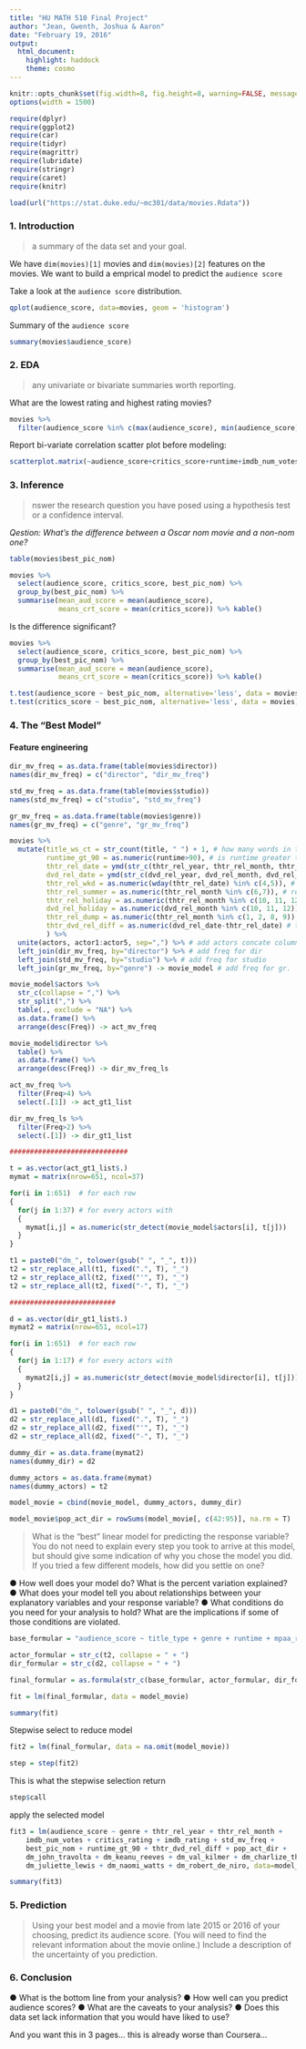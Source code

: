 ```yaml
---
title: "HU MATH 510 Final Project"
author: "Jean, Gwenth, Joshua & Aaron"
date: "February 19, 2016"
output: 
  html_document: 
    highlight: haddock
    theme: cosmo
---
```



```r
knitr::opts_chunk$set(fig.width=8, fig.height=8, warning=FALSE, message=FALSE)
options(width = 1500)
```

```r
require(dplyr)
require(ggplot2)
require(car)
require(tidyr)
require(magrittr)
require(lubridate)
require(stringr)
require(caret)
require(knitr)
```


```r
load(url("https://stat.duke.edu/~mc301/data/movies.Rdata"))
```

### 1. Introduction

> a summary of the data set and your goal.

We have `dim(movies)[1]` movies and `dim(movies)[2]` features on the movies. We want to build a emprical model to predict the `audience score`

Take a look at the `audience score` distribution. 

```r

qplot(audience_score, data=movies, geom = 'histogram')

```

Summary of the `audience score`

```r

summary(movies$audience_score)

```


### 2. EDA

> any univariate or bivariate summaries worth reporting.

What are the lowest rating and highest rating movies?

```r

movies %>% 
  filter(audience_score %in% c(max(audience_score), min(audience_score))) %>% kable()

```

Report bi-variate correlation scatter plot before modeling:

```r

scatterplot.matrix(~audience_score+critics_score+runtime+imdb_num_votes+critics_rating, movies)

```


### 3. Inference

>  nswer the research question you have posed using a
hypothesis test or a confidence interval.

*Qestion: What's the difference between a Oscar nom movie and a non-nom one?*

```r

table(movies$best_pic_nom)

movies %>% 
  select(audience_score, critics_score, best_pic_nom) %>% 
  group_by(best_pic_nom) %>% 
  summarise(mean_aud_score = mean(audience_score), 
            means_crt_score = mean(critics_score)) %>% kable()

```

Is the difference significant? 

```r
movies %>% 
  select(audience_score, critics_score, best_pic_nom) %>% 
  group_by(best_pic_nom) %>% 
  summarise(mean_aud_score = mean(audience_score), 
            means_crt_score = mean(critics_score)) %>% kable()

```

```r

t.test(audience_score ~ best_pic_nom, alternative='less', data = movies) # yes, significantly smaller
t.test(critics_score ~ best_pic_nom, alternative='less', data = movies) # even more significantly different

```

### 4. The "Best Model" 

#### Feature engineering

```r

dir_mv_freq = as.data.frame(table(movies$director))
names(dir_mv_freq) = c("director", "dir_mv_freq")

std_mv_freq = as.data.frame(table(movies$studio))
names(std_mv_freq) = c("studio", "std_mv_freq")

gr_mv_freq = as.data.frame(table(movies$genre))
names(gr_mv_freq) = c("genre", "gr_mv_freq")

```

```r

movies %>% 
  mutate(title_ws_ct = str_count(title, " ") + 1, # how many words in title?
         runtime_gt_90 = as.numeric(runtime>90), # is runtime greater than 90
         thtr_rel_date = ymd(str_c(thtr_rel_year, thtr_rel_month, thtr_rel_day, sep="-")), # date thrt release
         dvd_rel_date = ymd(str_c(dvd_rel_year, dvd_rel_month, dvd_rel_day,  sep="-")), # date dvd release 
         thtr_rel_wkd = as.numeric(wday(thtr_rel_date) %in% c(4,5)), # released in weekend?
         thtr_rel_summer = as.numeric(thtr_rel_month %in% c(6,7)), # released in summer? 
         thtr_rel_holiday = as.numeric(thtr_rel_month %in% c(10, 11, 12)), # released in holiday season?
         dvd_rel_holiday = as.numeric(dvd_rel_month %in% c(10, 11, 12)), # dvd released in holiday?
         thtr_rel_dump = as.numeric(thtr_rel_month %in% c(1, 2, 8, 9)), # released in 'dump month' (google it)
         thtr_dvd_rel_diff = as.numeric(dvd_rel_date-thtr_rel_date) # time diff btw dvd and thrt release
         ) %>% 
  unite(actors, actor1:actor5, sep=",") %>% # add actors concate column
  left_join(dir_mv_freq, by="director") %>% # add freq for dir
  left_join(std_mv_freq, by="studio") %>% # add freq for studio
  left_join(gr_mv_freq, by="genre") -> movie_model # add freq for gr. 

```

```r

movie_model$actors %>% 
  str_c(collapse = ",") %>% 
  str_split(",") %>% 
  table(., exclude = "NA") %>% 
  as.data.frame() %>%
  arrange(desc(Freq)) -> act_mv_freq

movie_model$director %>% 
  table() %>% 
  as.data.frame() %>%
  arrange(desc(Freq)) -> dir_mv_freq_ls

act_mv_freq %>% 
  filter(Freq>4) %>% 
  select(.[1]) -> act_gt1_list

dir_mv_freq_ls %>% 
  filter(Freq>2) %>% 
  select(.[1]) -> dir_gt1_list

#############################

t = as.vector(act_gt1_list$.)
mymat = matrix(nrow=651, ncol=37)

for(i in 1:651)  # for each row
{
  for(j in 1:37) # for every actors with 
  {
    mymat[i,j] = as.numeric(str_detect(movie_model$actors[i], t[j]))
  }
}

t1 = paste0("dm_", tolower(gsub(" ", "_", t)))
t2 = str_replace_all(t1, fixed(".", T), "_")
t2 = str_replace_all(t2, fixed("'", T), "_")
t2 = str_replace_all(t2, fixed("-", T), "_")

##########################

d = as.vector(dir_gt1_list$.)
mymat2 = matrix(nrow=651, ncol=17)

for(i in 1:651)  # for each row
{
  for(j in 1:17) # for every actors with 
  {
    mymat2[i,j] = as.numeric(str_detect(movie_model$director[i], t[j]))
  }
}

d1 = paste0("dm_", tolower(gsub(" ", "_", d)))
d2 = str_replace_all(d1, fixed(".", T), "_")
d2 = str_replace_all(d2, fixed("'", T), "_")
d2 = str_replace_all(d2, fixed("-", T), "_")

dummy_dir = as.data.frame(mymat2)
names(dummy_dir) = d2

dummy_actors = as.data.frame(mymat)
names(dummy_actors) = t2

model_movie = cbind(movie_model, dummy_actors, dummy_dir)

model_movie$pop_act_dir = rowSums(model_movie[, c(42:95)], na.rm = T)

```


> What is the “best” linear model for predicting the response variable? You do not need to explain every step you took to arrive at this model, but should give some indication of why you chose the model you did. If you tried a few different models, how did you settle on one?

● How well does your model do? What is the percent variation explained?
● What does your model tell you about relationships between your explanatory variables and your response variable?
● What conditions do you need for your analysis to hold? What are the implications if some of those conditions are violated.

```r

base_formular = "audience_score ~ title_type + genre + runtime + mpaa_rating + thtr_rel_year + thtr_rel_month + imdb_num_votes + critics_rating + imdb_rating + genre*dir_mv_freq + genre*std_mv_freq + genre*gr_mv_freq + critics_score + best_pic_nom + best_pic_win + best_actor_win + best_actress_win + best_dir_win + top200_box + title_ws_ct + runtime_gt_90 + thtr_rel_wkd + thtr_rel_summer + thtr_rel_holiday + dvd_rel_holiday +  thtr_rel_dump + thtr_dvd_rel_diff + dir_mv_freq + std_mv_freq + gr_mv_freq + pop_act_dir + pop_act_dir*genre"

actor_formular = str_c(t2, collapse = " + ")
dir_formular = str_c(d2, collapse = " + ")

final_formular = as.formula(str_c(base_formular, actor_formular, dir_formular, sep = " + "))

fit = lm(final_formular, data = model_movie)

summary(fit)

```

Stepwise select to reduce model 

```r

fit2 = lm(final_formular, data = na.omit(model_movie))

step = step(fit2)

```
This is what the stepwise selection return
```r
step$call
```

apply the selected model

```r

fit3 = lm(audience_score ~ genre + thtr_rel_year + thtr_rel_month + 
    imdb_num_votes + critics_rating + imdb_rating + std_mv_freq + 
    best_pic_nom + runtime_gt_90 + thtr_dvd_rel_diff + pop_act_dir + 
    dm_john_travolta + dm_keanu_reeves + dm_val_kilmer + dm_charlize_theron + 
    dm_juliette_lewis + dm_naomi_watts + dm_robert_de_niro, data=model_movie)

summary(fit3)

```


### 5. Prediction

> Using your best model and a movie from late 2015 or 2016 of your choosing, predict its audience score. (You will need to find the relevant information about the movie online.)
Include a description of the uncertainty of you prediction.

### 6. Conclusion

● What is the bottom line from your analysis?
● How well can you predict audience scores?
● What are the caveats to your analysis?
● Does this data set lack information that you would have liked to
use?

And you want this in 3 pages... this is already worse than Coursera... 


